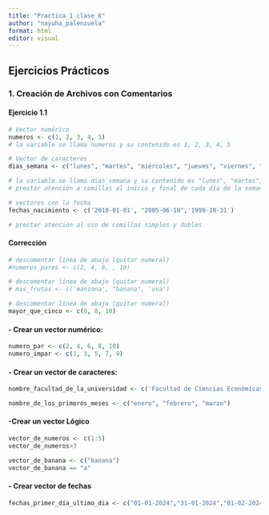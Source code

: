---
title: "Practica_1_clase_6"
author: "nayuha_palenzuela"
format: html
editor: visual
---

## Ejercicios Prácticos

### 1. Creación de Archivos con Comentarios

#### Ejercicio 1.1

```{r}
# Vector numérico
numeros <- c(1, 2, 3, 4, 5)
# la variable se llama numeros y su contenido es 1, 2, 3, 4, 5

```

```{r}
# Vector de caracteres
dias_semana <- c("lunes", "martes", "miércoles", "jueves", "viernes", "sábado", "domingo")

# la variable se llama dias_semana y su contenido es "lunes", "martes",....
# prestar atención a comillas al inicio y final de cada día de la semana
```

```{r}

# vectores con la fecha
fechas_nacimiento <- c('2010-01-01', "2005-06-10",'1999-10-31')

# prestar atención al uso de comillas simples y dobles
```

#### Corrección

```{r}

# descomentar línea de abajo (quitar numeral)
#numeros_pares <- c(2, 4, 6, , 10)
```

```{r}
# descomentar línea de abajo (quitar numeral)
# mis_frutas <- c('manzana', "banana", 'uva')
```

```{r}
# descomentar línea de abajo (quitar numeral)
mayor_que_cinco <- c(6, 8, 10)
```

#### **- Crear un vector numérico:**

```{r}
numero_par <- c(2, 4, 6, 8, 10)
numero_impar <- c(1, 3, 5, 7, 9)

```

#### - **Crear un vector de caracteres:**

```{r}
nombre_facultad_de_la_universidad <- c('Facultad de Ciencias Económicas y sociales','Universidad Central de Venezuela')
```

```{r}
nombre_de_los_primeros_meses <- c("enero", "febrero", "marzo")
```

#### -Crear un vector Lógico

```{r}
vector_de_numeros <- c(1:5)
vector_de_numeros>3
```

```{r}
vector_de_banana <- c("banana")
vector_de_banana == "a"

```

#### - Crear vector de fechas 

```{r}
fechas_primer_día_ultimo_dia <- c("01-01-2024","31-01-2024","01-02-2024","29-02-2024","01-03-2024","31-03-2024")
```
